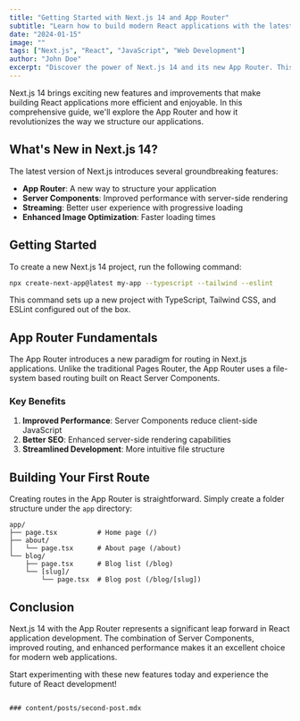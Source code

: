 ```yaml
---
title: "Getting Started with Next.js 14 and App Router"
subtitle: "Learn how to build modern React applications with the latest Next.js features"
date: "2024-01-15"
image: ""
tags: ["Next.js", "React", "JavaScript", "Web Development"]
author: "John Doe"
excerpt: "Discover the power of Next.js 14 and its new App Router. This comprehensive guide will walk you through everything you need to know."
---
```


Next.js 14 brings exciting new features and improvements that make building React applications more efficient and enjoyable. In this comprehensive guide, we'll explore the App Router and how it revolutionizes the way we structure our applications.

## What's New in Next.js 14?

The latest version of Next.js introduces several groundbreaking features:

- **App Router**: A new way to structure your application
- **Server Components**: Improved performance with server-side rendering
- **Streaming**: Better user experience with progressive loading
- **Enhanced Image Optimization**: Faster loading times

<AdBanner size="banner" />

## Getting Started

To create a new Next.js 14 project, run the following command:

```bash
npx create-next-app@latest my-app --typescript --tailwind --eslint
```

This command sets up a new project with TypeScript, Tailwind CSS, and ESLint configured out of the box.

## App Router Fundamentals

The App Router introduces a new paradigm for routing in Next.js applications. Unlike the traditional Pages Router, the App Router uses a file-system based routing built on React Server Components.

### Key Benefits

1. **Improved Performance**: Server Components reduce client-side JavaScript
2. **Better SEO**: Enhanced server-side rendering capabilities
3. **Streamlined Development**: More intuitive file structure

<AdBanner size="rectangle" className="mx-auto" />

## Building Your First Route

Creating routes in the App Router is straightforward. Simply create a folder structure under the `app` directory:

```
app/
├── page.tsx          # Home page (/)
├── about/
│   └── page.tsx      # About page (/about)
└── blog/
    ├── page.tsx      # Blog list (/blog)
    └── [slug]/
        └── page.tsx  # Blog post (/blog/[slug])
```

## Conclusion

Next.js 14 with the App Router represents a significant leap forward in React application development. The combination of Server Components, improved routing, and enhanced performance makes it an excellent choice for modern web applications.

Start experimenting with these new features today and experience the future of React development!
```

### content/posts/second-post.mdx
